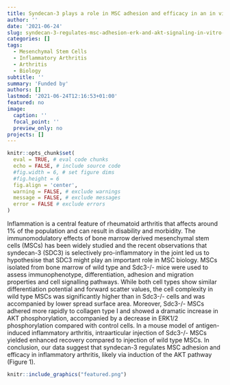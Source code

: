 ```yaml
---
title: Syndecan-3 plays a role in MSC adhesion and efficacy in an in vivo model of inflammatory arthritis
author: ''
date: '2021-06-24'
slug: syndecan-3-regulates-msc-adhesion-erk-and-akt-signaling-in-vitro-and-its-deletion-enhances-msc-efficacy-in-a-model-of-inflammatory-arthritis-in-vivo
categories: []
tags:
  - Mesenchymal Stem Cells
  - Inflammatory Arthritis
  - Arthritis
  - Biology
subtitle: ''
summary: 'Funded by'
authors: []
lastmod: '2021-06-24T12:16:53+01:00'
featured: no
image:
  caption: ''
  focal_point: ''
  preview_only: no
projects: []
---
```


```r
knitr::opts_chunk$set(
  eval = TRUE, # eval code chunks
  echo = FALSE, # include source code
  #fig.width = 6, # set figure dims
  #fig.height = 6
  fig.align = 'center',
  warning = FALSE, # exclude warnings
  message = FALSE, # exclude messages
  error = FALSE # exclude errors
)
```

Inflammation is a central feature of rheumatoid arthritis that affects around 1% of the population and can result in disability and morbidity.
The immunomodulatory effects of bone marrow derived mesenchymal stem cells (MSCs) has been widely studied and the recent observations that syndecan-3 (SDC3) is selectively pro-inflammatory in the joint led us to hypothesise that SDC3 might play an important role in MSC biology.
MSCs isolated from bone marrow of wild type and  Sdc3-/- mice were used to assess immunophenotype, differentiation, adhesion and migration properties and cell signalling pathways.
While both cell types show similar differentiation potential and  forward scatter values, the cell complexity in wild type MSCs was significantly higher than in Sdc3-/- cells and was accompanied by lower spread surface area.
Moreover, Sdc3-/- MSCs adhered more rapidly to collagen type I and showed a dramatic increase in AKT phosphorylation, accompanied by a decrease in ERK1/2 phosphorylation compared with control cells.
In a mouse model of antigen-induced inflammatory arthritis, intraarticular injection of Sdc3-/- MSCs yielded enhanced recovery compared to injection of wild type MSCs.
In conclusion, our data suggest that syndecan-3 regulates MSC adhesion and efficacy in inflammatory arthritis, likely via induction of the AKT pathway (Figure 1).

```r
knitr::include_graphics("featured.png")
```

